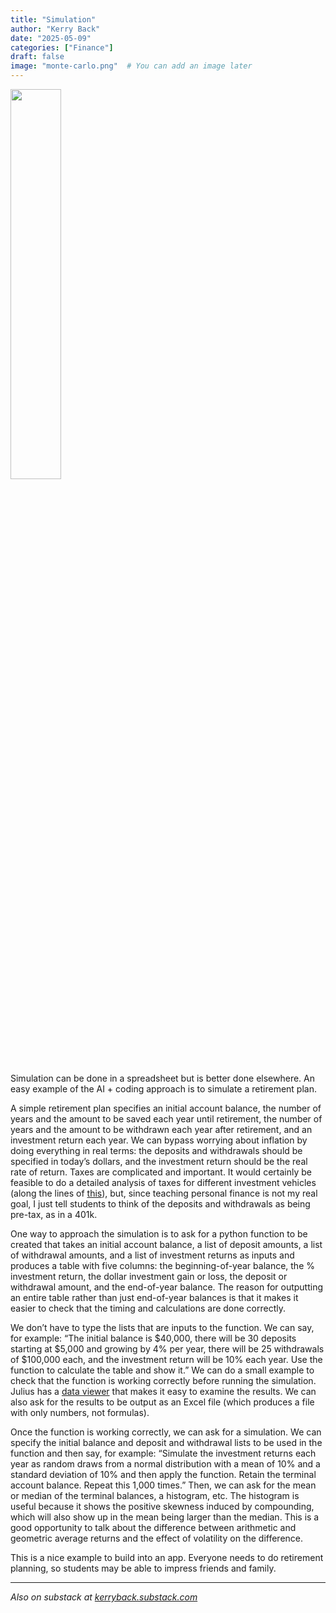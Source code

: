 ```yaml
---
title: "Simulation"
author: "Kerry Back"
date: "2025-05-09"
categories: ["Finance"]
draft: false
image: "monte-carlo.png"  # You can add an image later
---
```


![](monte-carlo.png){width=40% fig-align="center"}

Simulation can be done in a spreadsheet but is better done elsewhere.  An easy example of the AI + coding approach is to simulate a retirement plan.

A simple retirement plan specifies an initial account balance, the number of years and the amount to be saved each year until retirement, the number of years and the amount to be withdrawn each year after retirement, and an investment return each year.  We can bypass worrying about inflation by doing everything in real terms: the deposits and withdrawals should be specified in today's dollars, and the investment return should be the real rate of return.  Taxes are complicated and important.  It would certainly be feasible to do a detailed analysis of taxes for different investment vehicles (along the lines of [this](https://learn-investments.rice-business.org/taxes/tax_vehicles)), but, since teaching personal finance is not my real goal, I just tell students to think of the deposits and withdrawals as being pre-tax, as in a 401k. 

One way to approach the simulation is to ask for a python function to be created that takes an initial account balance, a list of deposit amounts, a list of withdrawal amounts, and a list of investment returns as inputs and produces a table with five columns: the beginning-of-year balance, the % investment return, the dollar investment gain or loss, the deposit or withdrawal amount, and the end-of-year balance.  The reason for outputting an entire table rather than just end-of-year balances is that it makes it easier to check that the timing and calculations are done correctly.  

We don't have to type the lists that are inputs to the function.  We can say, for example: "The initial balance is $40,000, there will be 30 deposits starting at $5,000 and growing by 4% per year, there will be 25 withdrawals of $100,000 each, and the investment return will be 10% each year. Use the function to calculate the table and show it."   We can do a small example to check that the function is working correctly before running the simulation.  Julius has a [data viewer](https://julius.ai/docs/data-explorer/overview) that makes it easy to examine the results.  We can also ask for the results to be output as an Excel file (which produces a file with only numbers, not formulas).  

Once the function is working correctly, we can ask for a simulation.  We can specify the initial balance and deposit and withdrawal lists to be used in the function and then say, for example: "Simulate the investment returns each year as random draws from a normal distribution with a mean of 10% and a standard deviation of 10% and then apply the function.  Retain the terminal account balance.  Repeat this 1,000 times."  Then, we can ask for the mean or median of the terminal balances, a histogram, etc.  The histogram is useful because it shows the positive skewness induced by compounding, which will also show up in the mean being larger than the median.  This is a good opportunity to talk about the difference between arithmetic and geometric average returns and the effect of volatility on the difference.

This is a nice example to build into an app.  Everyone needs to do retirement planning, so students may be able to impress friends and family.

---

*Also on substack at [kerryback.substack.com](https://kerryback.substack.com)*


